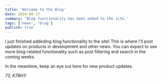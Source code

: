 ```yaml
---
title: 'Welcome to the Blog'
date: 2024-08-17
summary: 'Blog functionality has been added to the site.'
tags: ['news', 'blog']
publish: true
---
```


I just finished addeding blog functionality to the site! This is where I'll post
updates on products in development and other news. You can expect to see more
blog-related functionality such as post filtering and search in the coming
weeks.

In the meantime, keep an eye out here for new product updates.

_73, K7RHY_
